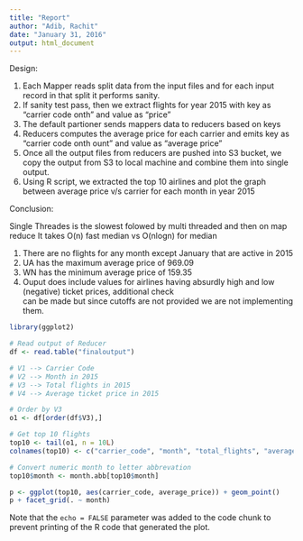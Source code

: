 ```yaml
---
title: "Report"
author: "Adib, Rachit"
date: "January 31, 2016"
output: html_document
---
```


Design:

1. Each Mapper reads split data from the input files and for each input record in that split it performs sanity.
2. If sanity test pass, then we extract flights for year 2015 with key as "carrier code \t month" and value as "price"
3. The default partioner sends mappers data to reducers based on keys
4. Reducers computes the average price for each carrier and emits key as "carrier code \t month \t count" and value as "average price"
5. Once all the output files from reducers are pushed into S3 bucket, we copy the output from S3 to local machine and combine them into
   single output.
6. Using R script, we extracted the top 10 airlines and plot the graph between average price v/s carrier for each month in year 2015



Conclusion: <br>

Single Threades is the slowest folowed by multi threaded and then on map reduce
It takes O(n) fast median vs O(nlogn) for median

1. There are no flights for any month except January that are active in 2015<br>
2. UA has the maximum average price of 969.09 <br>
3. WN has the minimum average price of 159.35 <br>
4. Ouput does include values for airlines having absurdly high and low (negative) ticket prices, additional check <br>
  can be made but since cutoffs are not provided we are not implementing them. <br>

```r
library(ggplot2)

# Read output of Reducer
df <- read.table("finaloutput")

# V1 --> Carrier Code
# V2 --> Month in 2015
# V3 --> Total flights in 2015
# V4 --> Average ticket price in 2015

# Order by V3
o1 <- df[order(df$V3),]

# Get top 10 flights
top10 <- tail(o1, n = 10L)
colnames(top10) <- c("carrier_code", "month", "total_flights", "average_price")

# Convert numeric month to letter abbrevation
top10$month <- month.abb[top10$month]

```


```r
p <- ggplot(top10, aes(carrier_code, average_price)) + geom_point()
p + facet_grid(. ~ month)
```

Note that the `echo = FALSE` parameter was added to the code chunk to prevent printing of the R code that generated the plot.
